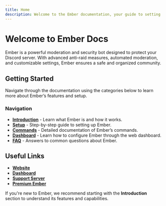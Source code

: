 ```yaml
---
title: Home
description: Welcome to the Ember documentation, your guide to setting up and using Ember Bot.
---
```



# Welcome to Ember Docs

Ember is a powerful moderation and security bot designed to protect your Discord server. With advanced anti-raid measures, automated moderation, and customizable settings, Ember ensures a safe and organized community.

## Getting Started

Navigate through the documentation using the categories below to learn more about Ember’s features and setup.

### Navigation
- **[Introduction](./introduction)** - Learn what Ember is and how it works.
- **[Setup](./setup)** - Step-by-step guide to setting up Ember.
- **[Commands](./commands)** - Detailed documentation of Ember’s commands.
- **[Dashboard](./dashboard)** - Learn how to configure Ember through the web dashboard.
- **[FAQ](./faq)** - Answers to common questions about Ember.

## Useful Links
- **[Website](https://yourwebsite.com)**
- **[Dashboard](https://dashboard.yourwebsite.com)**
- **[Support Server](https://discord.gg/yourserver)**
- **[Premium Ember](https://yourwebsite.com/premium)**

If you're new to Ember, we recommend starting with the **Introduction** section to understand its features and capabilities.
